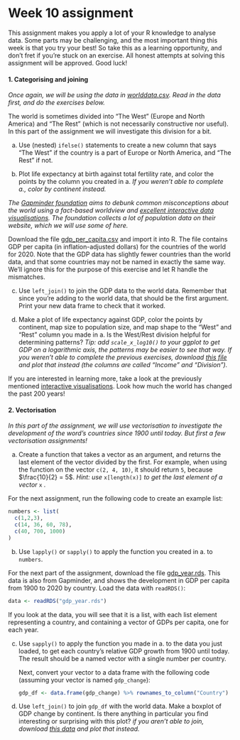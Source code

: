 # Week 10 assignment {- #w10}

This assignment makes you apply a lot of your R knowledge to analyse data. Some parts may be challenging, and the most important thing this week is that you try your best! So take this as a learning opportunity, and don't fret if you're stuck on an exercise. All honest attempts at solving this assignment will be approved. Good luck!

#### 1. Categorising and joining {-}

_Once again, we will be using the data in [worlddata.csv](https://bios1140.github.io/data/worlddata.csv). Read in the data first, and do the exercises below._

The world is sometimes divided into "The West" (Europe and North America) and "The Rest" (which is not necessarily constructive nor useful). In this part of the assignment we will investigate this division for a bit.

a) Use (nested) `ifelse()` statements to create a new column that says "The West" if the country is a part of Europe or North America, and "The Rest" if not.

b) Plot life expectancy at birth against total fertility rate, and color the points by the column you created in a. _If you weren't able to complete a., color by continent instead._

_The [Gapminder foundation](https://www.gapminder.org/) aims to debunk common misconceptions about the world using a fact-based worldview and [excellent interactive data visualisations](https://www.gapminder.org/tools/#$chart-type=bubbles&url=v1). The foundation collects a lot of population data on their website, which we will use some of here._

Download the file [gdp_per_capita.csv](bios1140.github.io/data/gdp_per_capita.csv) and import it into R. The file contains GDP per capita (in inflation-adjusted dollars) for the countries of the world for 2020. Note that the GDP data has slightly fewer countries than the world data, and that some countries may not be named in exactly the same way. We'll ignore this for the purpose of this exercise and let R handle the mismatches.

c) Use `left_join()` to join the GDP data to the world data. Remember that since you're adding to the world data, that should be the first argument. Print your new data frame to check that it worked.

d) Make a plot of life expectancy against GDP, color the points by continent, map size to population size, and map shape to the "West" and "Rest" column you made in a.  Is the West/Rest division helpful for determining patterns? _Tip: add `scale_x_log10()` to your ggplot to get GDP on a logarithmic axis, the patterns may be easier to see that way._ _If you weren't able to complete the previous exercises, download [this file](https://bios1140.github.io/data/worlddata_income.csv) and plot that instead (the columns are called "Income" and "Division")._

If you are interested in learning more, take a look at the previously mentioned [interactive visualisations](https://www.gapminder.org/tools/#$chart-type=bubbles&url=v1). Look how much the world has changed the past 200 years!

#### 2. Vectorisation {-}

_In this part of the assignment, we will use vectorisation to investigate the development of the word's countries since 1900 until today. But first a few vectorisation assignments!_

a) Create a function that takes a vector as an argument, and returns the last element of the vector divided by the first. For example, when using the function on the vector `c(2, 4, 10)`, it should return `5`, because $\frac{10}{2} = 5$. _Hint: use_ `x[length(x)]` _to get the last element of a vector_ `x` _._

For the next assignment, run the following code to create an example list:

```{r}
numbers <- list(
  c(1,2,3),
  c(14, 36, 60, 78),
  c(40, 700, 1000)
)
```


b) Use `lapply()` or `sapply()` to apply the function you created in a. to `numbers`.

For the next part of the assignment, download the file [gdp_year.rds](https://bios1140.github.io/data/gdp_year.rds). This data is also from Gapminder, and shows the development in GDP per capita from 1900 to 2020 by country. Load the data with `readRDS()`:

```{r, eval = FALSE}
data <- readRDS("gdp_year.rds")
```

If you look at the data, you will see that it is a list, with each list element representing a country, and containing a vector of GDPs per capita, one for each year.

c) Use `sapply()` to apply the function you made in a. to the data you just loaded, to get each country's relative GDP growth from 1900 until today. The result should be a named vector with a single number per country.

    Next, convert your vector to a data frame with the following code (assuming your vector is named `gdp_change`):
    
    ```{r, eval = FALSE}
    gdp_df <- data.frame(gdp_change) %>% rownames_to_column("Country")
    ```
    
d) Use `left_join()` to join `gdp_df` with the world data. Make a boxplot of GDP change by continent. Is there anything in particular you find interesting or surprising with this plot? _if you aren't able to join, download [this data](https://bios1140.github.io/data/worlddata_gdp_change.csv) and plot that instead._
